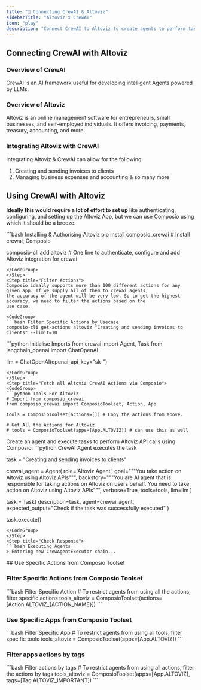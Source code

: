 ```yaml
---
title: "🚀 Connecting CrewAI & Altoviz"
sidebarTitle: "Altoviz x CrewAI"
icon: "play"
description: "Connect CrewAI to Altoviz to create agents to perform tasks using natural language"
---
```


## Connecting CrewAI with Altoviz

### Overview of CrewAI

CrewAI is an AI framework useful for developing intelligent Agents powered by LLMs.

### Overview of Altoviz

Altoviz is an online management software for entrepreneurs, small businesses, and self-employed individuals. It offers invoicing, payments, treasury, accounting, and more.

### Integrating Altoviz with CrewAI

Integrating Altoviz & CrewAI can allow for the following:

1. Creating and sending invoices to clients
2. Managing business expenses and accounting
& so many more

## Using CrewAI with Altoviz

<Steps>
<Step title="Setting Up the Environment">

**Ideally this would require a lot of effort to set up** like authenticating, configuring, and setting up the Altoviz App, but we can use Composio using which it should be a breeze.

<CodeGroup>
```bash Installing & Authorising Altoviz
pip install composio_crewai # Install crewai, Composio 

composio-cli add altoviz # One line to authenticate, configure and add Altoviz integration for crewai
```
</CodeGroup>
</Step>
<Step title="Filter Actions">
Composio ideally supports more than 100 different actions for any given app. If we supply all of them to crewai agents, 
the accuracy of the agent will be very low. So to get the highest accuracy, we need to filter the actions based on the 
use case.

<CodeGroup>
```bash Filter Specific Actions by Usecase
composio-cli get-actions altoviz "Creating and sending invoices to clients" --limit=10
```
</CodeGroup>

</Step>
<Step title="Import Base Packages">

<CodeGroup>
```python Initialise Imports
from crewai import Agent, Task
from langchain_openai import ChatOpenAI

llm = ChatOpenAI(openai_api_key="sk-<OPENAI KEY>")
```
</CodeGroup>
</Step>
<Step title="Fetch all Altoviz CrewAI Actions via Composio">
<CodeGroup>
```python Tools For Altoviz
# Import from composio_crewai
from composio_crewai import ComposioToolset, Action, App

tools = ComposioToolset(actions=[]) # Copy the actions from above. 

# Get All the Actions for Altoviz
# tools = ComposioToolset(apps=[App.ALTOVIZ]) # can use this as well
```
</CodeGroup>
</Step>
<Step title="Execute the Agent">
Create an agent and execute tasks to perform Altoviz API calls using Composio. 
<CodeGroup>
```python CrewAI Agent executes the task

task = "Creating and sending invoices to clients"

crewai_agent = Agent(
    role='Altoviz Agent',
    goal="""You take action on Altoviz using Altoviz APIs""",
    backstory="""You are AI agent that is responsible for taking actions on Altoviz on users behalf. You need to take action on Altoviz using Altoviz APIs""",
    verbose=True,
    tools=tools,
    llm=llm
)

task = Task(
    description=task,
    agent=crewai_agent,
    expected_output="Check if the task was successfully executed"
)

task.execute()
```
</CodeGroup>
</Step>
<Step title="Check Response">
```bash Executing Agents
> Entering new CrewAgentExecutor chain...
```
</Step>
</Steps>
## Use Specific Actions from Composio Toolset

### Filter Specific Actions from Composio Toolset

<CodeGroup>
```bash Filter Specific Action
# To restrict agents from using all the actions, filter specific actions
tools_altoviz = ComposioToolset(actions=[Action.ALTOVIZ_{ACTION_NAME}])
```
</CodeGroup>

### Use Specific Apps from Composio Toolset
<CodeGroup>
```bash Filter Specific App
# To restrict agents from using all tools, filter specific tools
tools_altoviz = ComposioToolset(apps=[App.ALTOVIZ])
```
</CodeGroup>

### Filter apps actions by tags 
<CodeGroup>
```bash Filter actions by tags
# To restrict agents from using all actions, filter the actions by tags
tools_altoviz = ComposioToolset(apps=[App.ALTOVIZ], tags=[Tag.ALTOVIZ_IMPORTANT])
```
</CodeGroup>